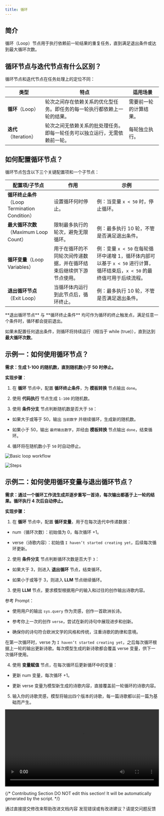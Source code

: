```yaml
---
title: 循环
---
```


## 简介

循环（Loop）节点用于执行依赖前一轮结果的重复任务，直到满足退出条件或达到最大循环次数。

## 循环节点与迭代节点有什么区别？

循环节点和迭代节点在任务处理上的定位不同：

<table>
  <thead>
    <tr>
      <th>类型</th>
      <th>特点</th>
      <th>适用场景</th>
    </tr>
  </thead>
  <tbody>
    <tr>
      <td><strong>循环</strong>（Loop）</td>
      <td>轮次之间存在依赖关系的优化型任务。即任务的每一轮执行都依赖上一轮的结果。</td>
      <td>需要前一轮的计算结果。</td>
    </tr>
    <tr>
      <td><strong>迭代</strong>（Iteration）</td>
      <td>轮次之间无依赖关系的批处理任务。即每一轮任务可以独立运行，无需依赖前一轮。</td>
      <td>每轮独立执行。</td>
    </tr>
  </tbody>
</table>

## 如何配置循环节点？

循环节点包含以下三个关键配置项和一个子节点：

<table>
  <thead>
    <tr>
      <th>配置项/子节点</th>
      <th>作用</th>
      <th>示例</th>
    </tr>
  </thead>
  <tbody>
    <tr>
      <td><strong>循环终止条件</strong>（Loop Termination Condition）</td>
      <td>设置循环何时停止。</td>
      <td>例：当变量 <code>x < 50</code> 时，停止循环。</td>
    </tr>
    <tr>
      <td><strong>最大循环次数</strong>（Maximum Loop Count）</td>
      <td>限制最多执行的轮次，避免无限循环。</td>
      <td>例：最多执行 10 轮，不管是否满足退出条件。</td>
    </tr>
    <tr>
      <td><strong>循环变量</strong>（Loop Variables）</td>
      <td>用于在循环的不同轮次间传递数据，并在循环结束后继续供下游节点使用。</td>
      <td>例：变量 <code>x < 50</code> 在每轮循环中递增 1，循环体内部可以基于 <code>x < 50</code> 进行计算，循环结束后，<code>x < 50</code> 的最终值可用于后续流程。</td>
    </tr>
    <tr>
      <td><strong>退出循环节点</strong>（Exit Loop）</td>
      <td>当循环体内运行到此节点后，循环终止。</td>
      <td>例：最多执行 10 轮，不管是否满足退出条件。</td>
    </tr>
  </tbody>
</table>

<Info>
**退出循环节点** 与 **循环终止条件** 均可作为循环的终止触发点，满足任意一个条件时，循环都会提前退出。

如果未配置任何退出条件，则循环将持续运行（相当于 while (true)），直到达到 **最大循环次数**。
</Info>

## 示例一：如何使用循环节点？

**需求：生成 1-100 的随机数，直到随机数小于 50 时停止。**

**实现步骤**：

1. 在 **循环** 节点中，配置 **循环终止条件**，为 **模板转换** 节点输出 `done`。

2. 使用 **代码执行** 节点生成 `1-100` 的随机数。

3. 使用 **条件分支** 节点判断随机数是否大于 `50`：

  - 如果大于或等于 50，输出 `当前数字` 并继续循环，生成新的随机数。

  - 如果小于 50，输出 `最终输出数字`，并经由 **模板转换** 节点输出 `done`，结束循环。

4. 循环将在随机数小于 `50` 时自动停止。

![Basic loop workflow](https://assets-docs.dify.ai/2025/04/282013c48b46d3cc4ebf99323da10a31.png)

![Steps](https://assets-docs.dify.ai/2025/04/9d9fb4db7093521000ac735a26f86962.png)

## 示例二：如何使用循环变量与退出循环节点？

**需求：通过一个循环工作流生成并逐步重写一首诗，每次输出都基于上一轮的结果。循环执行 4 次后自动停止。**

**实现步骤：**

1. 在 **循环** 节点中，配置 **循环变量**，用于在每次迭代中传递数据：

  - num（循环次数）：初始值为 0，每次循环 +1。

  - verse（诗歌内容）：初始值 `I haven’t started creating yet`，后续每次循环更新。

2. 使用 **条件分支** 节点判断循环次数是否大于 `3`：

  - 如果大于 3，则进入 **退出循环** 节点，结束循环。

  - 如果小于或等于 3，则进入 **LLM** 节点继续循环。

3. 使用 **LLM** 节点，要求模型根据用户的输入和过往的创作输出诗歌内容。

<Info>
参考 Prompt：

- 使用用户的输出 `sys.query` 作为灵感，创作一首欧洲长诗。

- 参考你上一次的创作 `verse`，尝试在新的诗句中展现进步和创新。

- 确保你的诗句符合欧洲文学的风格和传统，注重诗歌的韵律和意境。
</Info>

在第一次循环时，verse 为 `I haven’t started creating yet`，之后每次循环根据上一轮的输出更新诗歌。每次模型生成的新诗歌都会覆盖 verse 变量，供下一次循环使用。

4. 使用 **变量赋值** 节点，在每次循环后更新循环中的变量：

  - 更新 num 变量，每次循环 +1。

  - 更新 verse 变量为模型新生成的诗歌内容，直接覆盖前一轮循环的诗歌内容。

5. 输入你的诗歌灵感，模型将输出四个版本的诗歌，每一篇诗歌都以前一篇为基础而产生。

<video controls src="https://assets-docs.dify.ai/2025/04/7ecfc04458aa38e721baaa5f6355486c.mp4" width="100%"></video>

{/*
Contributing Section
DO NOT edit this section!
It will be automatically generated by the script.
*/}

<CardGroup cols="2">
    <Card
        title="编辑此页面"
        icon="pen-to-square"
        href="https://github.com/langgenius/dify-docs/edit/main/zh-hans/guides/workflow/node/loop.mdx"
    >
        通过直接提交修改来帮助改进文档内容
    </Card>
    <Card
        title="提交问题"
        icon="github"
        href="https://github.com/langgenius/dify-docs/issues/new?title=文档问题%3A%20&body=%23%23%20问题描述%0A%3C%21--%20请简要描述您发现的问题%20--%3E%0A%0A%23%23%20页面链接%0Ahttps%3A%2F%2Fgithub.com%2Flanggenius%2Fdify-docs%2Fblob%2Fmain%2Fzh-hans/guides/workflow/node%2Floop.mdx%0A%0A%23%23%20建议修改%0A%3C%21--%20如果有具体的修改建议，请在此说明%20--%3E%0A%0A%3C%21--%20感谢您对文档质量的关注！%20--%3E"
    >
        发现错误或有改进建议？请提交问题反馈
    </Card>
</CardGroup>
